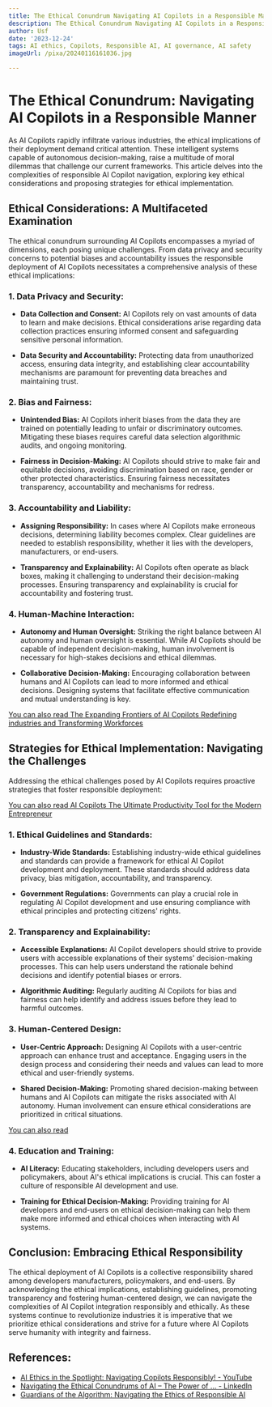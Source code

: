 ```yaml
---
title: The Ethical Conundrum Navigating AI Copilots in a Responsible Manner
description: The Ethical Conundrum Navigating AI Copilots in a Responsible Manner
author: Usf
date: '2023-12-24'
tags: AI ethics, Copilots, Responsible AI, AI governance, AI safety
imageUrl: /pixa/20240116161036.jpg

---
```

# The Ethical Conundrum: Navigating AI Copilots  in a Responsible Manner

As AI Copilots rapidly infiltrate various industries, the ethical implications  of  their deployment demand critical attention. These intelligent  systems capable of autonomous  decision-making, raise a multitude of moral dilemmas that  challenge our current frameworks. This article  delves into the complexities of responsible AI Copilot navigation, exploring key ethical considerations and proposing strategies for ethical implementation.

## Ethical Considerations:  A Multifaceted Examination

The ethical conundrum surrounding AI Copilots encompasses a myriad of dimensions, each  posing unique challenges. From data privacy and security concerns to  potential biases and accountability  issues the responsible deployment of AI Copilots necessitates a comprehensive analysis of these ethical implications:

### 1. Data Privacy and Security:

- **Data Collection and Consent:** AI Copilots rely on vast amounts of data to learn and make  decisions. Ethical considerations arise regarding data collection practices ensuring informed consent and safeguarding sensitive personal information.

-  **Data Security and Accountability:** Protecting data  from  unauthorized access, ensuring data integrity, and establishing clear accountability mechanisms are  paramount for preventing data breaches and maintaining trust.

### 2. Bias and Fairness:

-  **Unintended Bias:** AI  Copilots inherit biases from the data they are trained on potentially leading to unfair or discriminatory outcomes. Mitigating these biases requires careful data selection algorithmic audits, and ongoing monitoring.

- **Fairness in Decision-Making:** AI Copilots should strive to make  fair and equitable decisions, avoiding discrimination based on race, gender or other protected characteristics. Ensuring fairness necessitates transparency, accountability and mechanisms for  redress.

### 3. Accountability and Liability:

- **Assigning Responsibility:** In cases where AI Copilots make erroneous  decisions, determining liability becomes complex. Clear guidelines are  needed to establish responsibility, whether  it lies with the developers, manufacturers, or end-users.

- **Transparency and Explainability:** AI Copilots often operate as black boxes, making it challenging to understand their decision-making processes. Ensuring transparency and explainability is crucial for accountability and fostering trust.

### 4. Human-Machine Interaction:

- **Autonomy and Human Oversight:** Striking the right balance between AI autonomy  and human oversight is essential. While AI Copilots should be  capable of independent decision-making, human involvement is necessary for high-stakes decisions and ethical dilemmas.

- **Collaborative  Decision-Making:** Encouraging collaboration between humans and  AI Copilots can lead to more informed and  ethical decisions.  Designing systems that facilitate effective communication  and mutual understanding is key.

[You can also read  The Expanding Frontiers of AI Copilots Redefining industries and Transforming Workforces](The%20Expanding%20Frontiers%20of%20AI%20Copilots%20Redefining%20industries%20and%20Transforming%20Workforces)


## Strategies for Ethical Implementation: Navigating the  Challenges

Addressing the ethical  challenges  posed by AI Copilots  requires proactive strategies that foster responsible deployment:

[You  can also read AI  Copilots The  Ultimate Productivity Tool for the Modern Entrepreneur](AI%20Copilots%20The%20Ultimate%20Productivity%20Tool%20for%20the%20Modern%20Entrepreneur)


### 1. Ethical Guidelines and Standards:

- **Industry-Wide Standards:** Establishing industry-wide ethical guidelines and standards can provide a framework for ethical  AI Copilot development and deployment. These standards should address data privacy,  bias mitigation, accountability, and transparency.

- **Government Regulations:** Governments can play a crucial role  in regulating AI Copilot development and  use ensuring compliance with ethical  principles and protecting citizens' rights.

### 2. Transparency and Explainability:

- **Accessible Explanations:** AI Copilot developers should strive to provide users with accessible explanations of  their systems' decision-making processes. This can help users understand the rationale behind decisions and identify potential biases or  errors.

- **Algorithmic Auditing:** Regularly auditing AI Copilots for bias and  fairness can  help identify and address issues  before they lead  to harmful outcomes.

### 3. Human-Centered  Design:

- **User-Centric Approach:** Designing  AI Copilots  with a user-centric approach can  enhance trust and acceptance. Engaging users in the design process and considering their  needs and values can lead to more ethical  and  user-friendly  systems.

-  **Shared Decision-Making:** Promoting shared decision-making between humans and AI  Copilots can mitigate  the risks associated with AI autonomy. Human  involvement can ensure ethical considerations are  prioritized  in critical situations.

[You can also read ]()


### 4. Education and  Training:

- **AI Literacy:** Educating stakeholders, including developers users and policymakers,  about AI's ethical implications is crucial. This can foster a culture of responsible  AI development and use.

- **Training for Ethical Decision-Making:** Providing training for AI developers and end-users on ethical decision-making can help them make more informed and ethical choices when interacting  with  AI systems.

## Conclusion: Embracing Ethical Responsibility

The ethical deployment of AI Copilots is a collective responsibility shared among developers manufacturers, policymakers, and end-users. By acknowledging the ethical implications, establishing guidelines,  promoting transparency and fostering human-centered design, we can  navigate  the complexities of AI Copilot integration responsibly and ethically. As these  systems continue to revolutionize industries it is imperative that we prioritize ethical considerations and strive for a  future where AI Copilots serve humanity with integrity and fairness.

## References:
- [AI Ethics in the Spotlight: Navigating Copilots Responsibly! - YouTube](https://www.youtube.com/watch?v=0n-eeK5tA5o)
- [Navigating the Ethical Conundrums of AI – The Power of ... - LinkedIn](https://www.linkedin.com/pulse/navigating-ethical-conundrums-ai-power-peoples-voice-chuck-gallagher)
- [Guardians of the Algorithm: Navigating the Ethics of Responsible AI](https://www.youtube.com/watch?v=UCY4EOmU2Rs)
